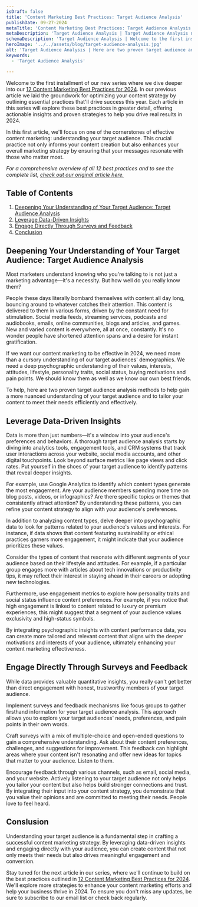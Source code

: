 ```yaml
---
isDraft: false
title: 'Content Marketing Best Practices: Target Audience Analysis'
publishDate: 09-27-2024
metaTitle: 'Content Marketing Best Practices: Target Audience Analysis | Content Marketing Best Practices | Best Practices for Content Marketing'
metaDescription: 'Target Audience Analysis | Target Audience Analysis not only informs your content creation but also enhances your overall marketing strategy by ensuring that your messages resonate with those who matter most.'
schemaDescription: 'Target Audience Analysis | Welcome to the first installment of our new series where we dive deeper into our 12 Content Marketing Best Practices for 2024. In this article, we focus on one of the cornerstones of effective content marketing: understanding your target audience. This crucial practice not only informs your content creation but also enhances your overall marketing strategy by ensuring that your messages resonate with those who matter most.'
heroImage: '../../assets/blog/target-audience-analysis.jpg'
alt: 'Target Audience Analysis | Here are two proven target audience analysis methods to help gain a more nuanced understanding of your target audience and to tailor your content to meet their needs efficiently and effectively. '
keywords:
  - 'Target Audience Analysis'

---
```


Welcome to the first installment of our new series where we dive deeper into our [12 Content Marketing Best Practices for 2024](/12-content-marketing-best-practices-for-2024/). In our previous article we laid the groundwork for optimizing your content strategy by outlining essential practices that'll drive success this year. Each article in this series will explore these best practices in greater detail, offering actionable insights and proven strategies to help you drive real results in 2024.

In this first article, we'll focus on one of the cornerstones of effective content marketing: understanding your target audience. This crucial practice not only informs your content creation but also enhances your overall marketing strategy by ensuring that your messages resonate with those who matter most.

_For a comprehensive overview of all 12 best practices and to see the complete list, [check out our original article here.](/12-content-marketing-best-practices-for-2024/)_

## Table of Contents

1. [Deepening Your Understanding of Your Target Audience: Target Audience Analysis](#deepening-your-understanding-of-your-target-audience-target-audience-analysis)
2. [Leverage Data-Driven Insights](#leverage-data-driven-insights)
3. [Engage Directly Through Surveys and Feedback](#engage-directly-through-surveys-and-feedback)
4. [Conclusion](#conslusion)

## Deepening Your Understanding of Your Target Audience: Target Audience Analysis

Most marketers understand knowing who you're talking to is not just a marketing advantage—it's a necessity. But how well do you really know them?

People these days literally bombard themselves with content all day long, bouncing around to whatever catches their attention. This content is delivered to them in various forms, driven by the constant need for stimulation. Social media feeds, streaming services, podcasts and audiobooks, emails, online communities, blogs and articles, and games. New and varied content is everywhere, all at once, constantly. It's no wonder people have shortened attention spans and a desire for instant gratification.

If we want our content marketing to be effective in 2024, we need more than a cursory understanding of our target audiences' demographics. We need a deep psychographic understanding of their values, interests, attitudes, lifestyle, personality traits, social status, buying motivations and pain points. We should know them as well as we know our own best friends.

To help, here are two proven target audience analysis methods to help gain a more nuanced understanding of your target audience and to tailor your content to meet their needs efficiently and effectively.

## Leverage Data-Driven Insights

Data is more than just numbers—it's a window into your audience's preferences and behaviors. A thorough target audience analysis starts by diving into analytics tools, engagement tools, and CRM systems that track user interactions across your website, social media accounts, and other digital touchpoints. Look beyond surface metrics like page views and click rates. Put yourself in the shoes of your target audience to identify patterns that reveal deeper insights.

For example, use Google Analytics to identify which content types generate the most engagement. Are your audience members spending more time on blog posts, videos, or infographics? Are there specific topics or themes that consistently attract attention? By understanding these patterns, you can refine your content strategy to align with your audience's preferences.

In addition to analyzing content types, delve deeper into psychographic data to look for patterns related to your audience's values and interests. For instance, if data shows that content featuring sustainability or ethical practices garners more engagement, it might indicate that your audience prioritizes these values.

Consider the types of content that resonate with different segments of your audience based on their lifestyle and attitudes. For example, if a particular group engages more with articles about tech innovations or productivity tips, it may reflect their interest in staying ahead in their careers or adopting new technologies.

Furthermore, use engagement metrics to explore how personality traits and social status influence content preferences. For example, if you notice that high engagement is linked to content related to luxury or premium experiences, this might suggest that a segment of your audience values exclusivity and high-status symbols.

By integrating psychographic insights with content performance data, you can create more tailored and relevant content that aligns with the deeper motivations and interests of your audience, ultimately enhancing your content marketing effectiveness.

## Engage Directly Through Surveys and Feedback

<BlogImage
  src={target}
  alt="Engage directly through surveys and feedback"
/>

While data provides valuable quantitative insights, you really can't get better than direct engagement with honest, trustworthy members of your target audience.

Implement surveys and feedback mechanisms like focus groups to gather firsthand information for your target audience analysis. This approach allows you to explore your target audiences' needs, preferences, and pain points in their own words.

Craft surveys with a mix of multiple-choice and open-ended questions to gain a comprehensive understanding. Ask about their content preferences, challenges, and suggestions for improvement. This feedback can highlight areas where your content isn't resonating and offer new ideas for topics that matter to your audience. Listen to them.

Encourage feedback through various channels, such as email, social media, and your website. Actively listening to your target audience not only helps you tailor your content but also helps build stronger connections and trust. By integrating their input into your content strategy, you demonstrate that you value their opinions and are committed to meeting their needs. People love to feel heard.

## Conslusion

Understanding your target audience is a fundamental step in crafting a successful content marketing strategy. By leveraging data-driven insights and engaging directly with your audience, you can create content that not only meets their needs but also drives meaningful engagement and conversion.

Stay tuned for the next article in our series, where we'll continue to build on the best practices outlined in [12 Content Marketing Best Practices for 2024](/12-content-marketing-best-practices-for-2024/). We'll explore more strategies to enhance your content marketing efforts and help your business thrive in 2024. To ensure you don't miss any updates, be sure to subscribe to our email list or check back regularly.
